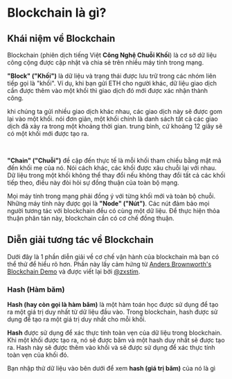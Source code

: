 
# Blockchain là gì?

## Khái niệm về Blockchain

Blockchain (phiên dịch tiếng Việt **Công Nghệ Chuỗi Khối**) là cơ sở dữ liệu công cộng được cập nhật và chia sẻ trên nhiều máy tính trong mạng.

**"Block" ("Khối")** là dữ liệu và trạng thái được lưu trữ trong các nhóm liên tiếp gọi là "khối". Ví dụ, khi bạn gửi ETH cho người khác, dữ liệu giao dịch cần được thêm vào một khối thì giao dịch đó mới được xác nhận thành công.

khi chúng ta gửi nhiều giao dịch khác nhau, các giao dịch này sẽ được gom lại vào một khối. nói đơn giản, một khối chính là danh sách tất cả các giao dịch đã xảy ra trong một khoảng thời gian. trung bình, cứ khoảng 12 giây sẽ có một khối mới được tạo ra.

<br />
<BlockAnimation />

**"Chain" ("Chuỗi")** đề cập đến thực tế là mỗi khối tham chiếu bằng mật mã đến khối mẹ của nó. Nói cách khác, các khối được xâu chuỗi lại với nhau. Dữ liệu trong một khối không thể thay đổi nếu không thay đổi tất cả các khối tiếp theo, điều này đòi hỏi sự đồng thuận của toàn bộ mạng.

Mọi máy tính trong mạng phải đồng ý với từng khối mới và toàn bộ chuỗi. Những máy tính này được gọi là **"Node" ("Nút")**. Các nút đảm bảo mọi người tương tác với blockchain đều có cùng một dữ liệu. Để thực hiện thỏa thuận phân tán này, blockchain cần có cơ chế đồng thuận.

## Diễn giải tương tác về Blockchain

Dưới đây là 1 phần diễn giải về cơ chế vận hành của blockchain mà bạn có thể thử để hiểu rõ hơn. Phần này lấy cảm hứng từ [Anders Brownworth's Blockchain Demo](https://andersbrownworth.com/blockchain/) và được viết lại bởi [@zxstim](https://github.com/zxstim).

### Hash (Hàm băm)

**Hash (hay còn gọi là hàm băm)** là một hàm toán học được sử dụng để tạo ra một giá trị duy nhất từ dữ liệu đầu vào. Trong blockchain, hash được sử dụng để tạo ra một giá trị duy nhất cho mỗi khối.

**Hash** được sử dụng để xác thực tính toàn vẹn của dữ liệu trong blockchain. Khi một khối được tạo ra, nó sẽ được băm và một hash duy nhất sẽ được tạo ra. Hash này sẽ được thêm vào khối và sẽ được sử dụng để xác thực tính toàn vẹn của khối đó.

Bạn nhập thử dữ liệu vào bên dưới để xem **hash (giá trị băm)** của nó là gì

<HashDemo />

<PostNav />
